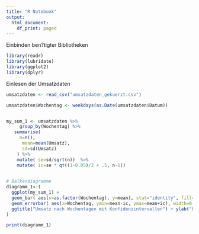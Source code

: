```yaml
---
title: "R Notebook"
output:
  html_document:
    df_print: paged
---
```


Einbinden ben?tigter Bibliotheken
```r
library(readr)
library(lubridate)
library(ggplot2)
library(dplyr)

```


Einlesen der Umsatzdaten
```r
umsatzdaten <- read_csv("umsatzdaten_gekuerzt.csv")

```

```r
umsatzdaten$Wochentag <- weekdays(as.Date(umsatzdaten$Datum))


my_sum_1 <- umsatzdaten %>%
     group_by(Wochentag) %>%
   summarise(
     n=n(),
      mean=mean(Umsatz),
      sd=sd(Umsatz)
    ) %>%
    mutate( se=sd/sqrt(n))  %>%
    mutate( ic=se * qt((1-0.05)/2 + .5, n-1))

 
# Balkendiagramme
diagramm_1<-(
  ggplot(my_sum_1) +
  geom_bar( aes(x=as.factor(Wochentag), y=mean), stat="identity", fill="forestgreen", alpha=0.6) +
  geom_errorbar( aes(x=Wochentag, ymin=mean-ic, ymax=mean+ic), width=0.4, colour="orange", alpha=0.9, size=1.5) +
  ggtitle("Umsatz nach Wochentagen mit Konfidenzintervallen") + ylab("Umsatz in EUR") + xlab("Wochentage")
)

print(diagramm_1)

```
